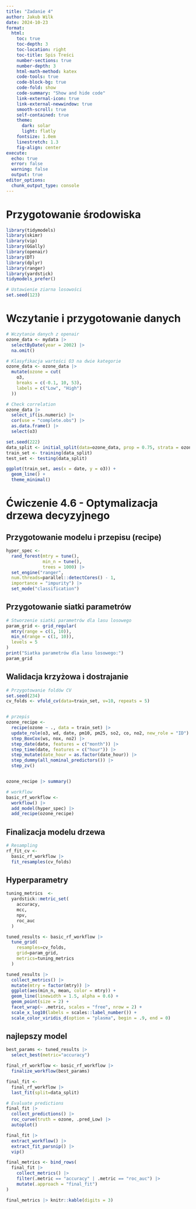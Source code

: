```yaml
---
title: "Zadanie 4" 
author: Jakub Wilk
date: 2024-10-23
format:   
  html:    
    toc: true    
    toc-depth: 3    
    toc-location: right    
    toc-title: Spis Treści    
    number-sections: true    
    number-depth: 3    
    html-math-method: katex    
    code-tools: true    
    code-block-bg: true    
    code-fold: show    
    code-summary: "Show and hide code"    
    link-external-icon: true    
    link-external-newwindow: true    
    smooth-scroll: true    
    self-contained: true 
    theme:         
      dark: solar 
      light: flatly    
    fontsize: 1.0em    
    linestretch: 1.3    
    fig-align: center
execute:   
  echo: true  
  error: false  
  warning: false  
  output: true
editor_options: 
  chunk_output_type: console
---
```


# Przygotowanie środowiska
```r
library(tidymodels) 
library(skimr) 
library(vip)
library(GGally) 
library(openair)
library(DT) 
library(dplyr)
library(ranger)
library(yardstick)
tidymodels_prefer()

# Ustawienie ziarna losowości
set.seed(123)
```

# Wczytanie i przygotowanie danych
```r
# Wczytanie danych z openair
ozone_data <- mydata |> 
  selectByDate(year = 2002) |> 
  na.omit()

# Klasyfikacja wartości O3 na dwie kategorie
ozone_data <- ozone_data |>  
  mutate(ozone = cut(
    o3,
    breaks = c(-0.1, 10, 53),
    labels = c("Low", "High")
  ))

# Check correlation
ozone_data |> 
  select_if(is.numeric) |> 
  cor(use = "complete.obs") |> 
  as.data.frame() |> 
  select(o3)
```


```r
set.seed(222)
data_split <- initial_split(data=ozone_data, prop = 0.75, strata = ozone)
train_set <- training(data_split)
test_set <- testing(data_split)

ggplot(train_set, aes(x = date, y = o3)) + 
  geom_line() + 
  theme_minimal()
```



# Ćwiczenie 4.6 - Optymalizacja drzewa decyzyjnego

## Przygotowanie modelu i przepisu (recipe)
```r
hyper_spec <- 
  rand_forest(mtry = tune(),
              min_n = tune(),
              trees = 1000) |>
  set_engine("ranger",
  num.threads=parallel::detectCores() - 1,
  importance = "impurity") |> 
  set_mode("classification")

```

## Przygotowanie siatki parametrów
```r
# Stworzenie siatki parametrów dla lasu losowego
param_grid <- grid_regular(
  mtry(range = c(1, 10)),
  min_n(range = c(1, 10)),
  levels = 5
)
print("Siatka parametrów dla lasu losowego:")
param_grid
```

## Walidacja krzyżowa i dostrajanie
```r
# Przygotowanie foldów CV
set.seed(234)
cv_folds <- vfold_cv(data=train_set, v=10, repeats = 5)


# przepis
ozone_recipe <- 
  recipe(ozone ~ ., data = train_set) |> 
  update_role(o3, wd, date, pm10, pm25, so2, co, no2, new_role = "ID") |> 
  step_BoxCox(ws, nox, no2) |> 
  step_date(date, features = c("month")) |> 
  step_time(date, features = c("hour")) |>
  step_mutate(date_hour = as.factor(date_hour)) |>  
  step_dummy(all_nominal_predictors()) |> 
  step_zv()


ozone_recipe |> summary()

```



```r
# workflow
basic_rf_workflow <- 
  workflow() |> 
  add_model(hyper_spec) |> 
  add_recipe(ozone_recipe)
```


## Finalizacja modelu drzewa
```r
# Resampling
rf_fit_cv <- 
  basic_rf_workflow |> 
  fit_resamples(cv_folds)
```


## Hyperparametry

```r
tuning_metrics  <- 
  yardstick::metric_set(
    accuracy,
    mcc,
    npv,
    roc_auc
  )

tuned_results <- basic_rf_workflow |> 
  tune_grid(
    resamples=cv_folds,
    grid=param_grid,
    metrics=tuning_metrics
  )
```

```r
tuned_results |> 
  collect_metrics() |> 
  mutate(mtry = factor(mtry)) |>
  ggplot(aes(min_n, mean, color = mtry)) +
  geom_line(linewidth = 1.5, alpha = 0.6) +
  geom_point(size = 2) +
  facet_wrap(~ .metric, scales = "free", nrow = 2) +
  scale_x_log10(labels = scales::label_number()) +
  scale_color_viridis_d(option = "plasma", begin = .9, end = 0)
```

## najlepszy model 
```r
best_params <- tuned_results |> 
  select_best(metric="accuracy")

final_rf_workflow <- basic_rf_workflow |> 
  finalize_workflow(best_params)

final_fit <- 
  final_rf_workflow |> 
  last_fit(split=data_split)

# Evaluate predictions
final_fit |> 
  collect_predictions() |> 
  roc_curve(truth = ozone, .pred_Low) |> 
  autoplot()
```


```r
final_fit |> 
  extract_workflow() |> 
  extract_fit_parsnip() |>
  vip()
```

```r
final_metrics <- bind_rows(
  final_fit |> 
    collect_metrics() |> 
    filter(.metric == "accuracy" | .metric == "roc_auc") |>
    mutate(.approach = "final_fit")
)

final_metrics |> knitr::kable(digits = 3)
```